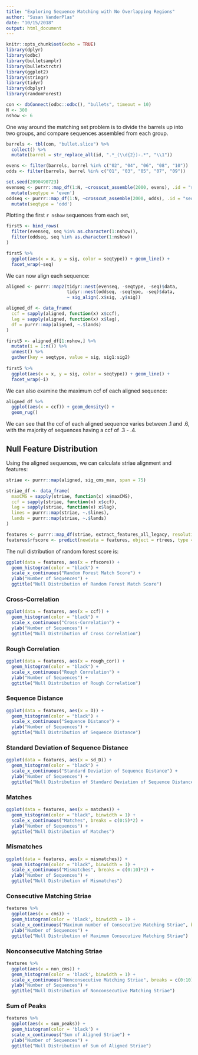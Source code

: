 ```yaml
---
title: "Exploring Sequence Matching with No Overlapping Regions"
author: "Susan VanderPlas"
date: "10/15/2018"
output: html_document
---
```


```r
knitr::opts_chunk$set(echo = TRUE)
library(dplyr)
library(odbc)
library(bulletsamplr)
library(bulletxtrctr)
library(ggplot2)
library(stringr)
library(tidyr)
library(dbplyr)
library(randomForest)
```
```r
con <- dbConnect(odbc::odbc(), "bullets", timeout = 10)
N <- 300
nshow <- 6
```

One way around the matching set problem is to divide the barrels up into two groups, and compare sequences assembled from each group. 

```r
barrels <- tbl(con, "bullet.slice") %>%
  collect() %>%
  mutate(barrel = str_replace_all(id, ".*_(\\d{2})-.*", "\\1"))

evens <- filter(barrels, barrel %in% c("02", "04", "06", "08", "10"))
odds <- filter(barrels, barrel %in% c("01", "03", "05", "07", "09"))

set.seed(2090490723)
evenseq <- purrr::map_df(1:N, ~crosscut_assemble(2000, evens), .id = "seq") %>%
  mutate(seqtype = 'even')
oddseq <- purrr::map_df(1:N, ~crosscut_assemble(2000, odds), .id = "seq") %>%
  mutate(seqtype = 'odd')
```

Plotting the first `r nshow` sequences from each set, 

```r
first5 <- bind_rows(
  filter(evenseq, seq %in% as.character(1:nshow)),
  filter(oddseq, seq %in% as.character(1:nshow))
)

first5 %>%
  ggplot(aes(x = x, y = sig, color = seqtype)) + geom_line() + 
  facet_wrap(~seq)
```

We can now align each sequence:

```r

aligned <- purrr::map2(tidyr::nest(evenseq, -seqtype, -seq)$data,
                       tidyr::nest(oddseq, -seqtype, -seq)$data,
                       ~ sig_align(.x$sig, .y$sig))

aligned_df <- data_frame(
  ccf = sapply(aligned, function(x) x$ccf),
  lag = sapply(aligned, function(x) x$lag),
  df = purrr::map(aligned, ~.$lands)
)

first5 <- aligned_df[1:nshow,] %>%
  mutate(i = 1:n()) %>%
  unnest() %>%
  gather(key = seqtype, value = sig, sig1:sig2)
  
first5 %>%
  ggplot(aes(x = x, y = sig, color = seqtype)) + geom_line() + 
  facet_wrap(~i)
```


We can also examine the maximum ccf of each aligned sequence:
```r
aligned_df %>%
  ggplot(aes(x = ccf)) + geom_density() + 
  geom_rug()
```

We can see that the ccf of each aligned sequence varies between .1 and .6, with the majority of sequences having a ccf of .3 - .4. 

## Null Feature Distribution

Using the aligned sequences, we can calculate striae alignment and features:
```r
striae <- purrr::map(aligned, sig_cms_max, span = 75)

striae_df <- data_frame(
  maxCMS = sapply(striae, function(x) x$maxCMS),
  ccf = sapply(striae, function(x) x$ccf),
  lag = sapply(striae, function(x) x$lag),
  lines = purrr::map(striae, ~.$lines),
  lands = purrr::map(striae, ~.$lands)
)

features <- purrr::map_df(striae, extract_features_all_legacy, resolution = 0.625)
features$rfscore <- predict(newdata = features, object = rtrees, type = 'prob')[,2]
```

The null distribution of random forest score is:
```r
ggplot(data = features, aes(x = rfscore)) + 
  geom_histogram(color = "black") + 
  scale_x_continuous("Random Forest Match Score") + 
  ylab("Number of Sequences") + 
  ggtitle("Null Distribution of Random Forest Match Score")
```

### Cross-Correlation

```r
ggplot(data = features, aes(x = ccf)) + 
  geom_histogram(color = "black") + 
  scale_x_continuous("Cross-Correlation") + 
  ylab("Number of Sequences") + 
  ggtitle("Null Distribution of Cross Correlation")
```
### Rough Correlation

```r
ggplot(data = features, aes(x = rough_cor)) + 
  geom_histogram(color = "black") + 
  scale_x_continuous("Rough Correlation") + 
  ylab("Number of Sequences") + 
  ggtitle("Null Distribution of Rough Correlation")
```
### Sequence Distance

```r
ggplot(data = features, aes(x = D)) + 
  geom_histogram(color = "black") + 
  scale_x_continuous("Sequence Distance") + 
  ylab("Number of Sequences") + 
  ggtitle("Null Distribution of Sequence Distance")
```
### Standard Deviation of Sequence Distance

```r
ggplot(data = features, aes(x = sd_D)) + 
  geom_histogram(color = "black") + 
  scale_x_continuous("Standard Deviation of Sequence Distance") + 
  ylab("Number of Sequences") + 
  ggtitle("Null Distribution of Standard Deviation of Sequence Distance")
```

### Matches
```r
ggplot(data = features, aes(x = matches)) + 
  geom_histogram(color = "black", binwidth = 1) + 
  scale_x_continuous("Matches", breaks = c(0:5)*2) + 
  ylab("Number of Sequences") + 
  ggtitle("Null Distribution of Matches")
```

### Mismatches
```r
ggplot(data = features, aes(x = mismatches)) + 
  geom_histogram(color = "black", binwidth = 1) + 
  scale_x_continuous("Mismatches", breaks = c(0:10)*2) + 
  ylab("Number of Sequences") + 
  ggtitle("Null Distribution of Mismatches")
```

### Consecutive Matching Striae

```r
features %>%
  ggplot(aes(x = cms)) + 
  geom_histogram(color = 'black', binwidth = 1) + 
  scale_x_continuous("Maximum number of Consecutive Matching Striae", breaks = c(0:5) * 2) + 
  ylab("Number of Sequences") + 
  ggtitle("Null Distribution of Maximum Consecutive Matching Striae")
```

### Nonconsecutive Matching Striae


```r
features %>%
  ggplot(aes(x = non_cms)) + 
  geom_histogram(color = 'black', binwidth = 1) + 
  scale_x_continuous("Nonconsecutive Matching Striae", breaks = c(0:10) * 2) + 
  ylab("Number of Sequences") + 
  ggtitle("Null Distribution of Nonconsecutive Matching Striae")
```

### Sum of Peaks


```r
features %>%
  ggplot(aes(x = sum_peaks)) + 
  geom_histogram(color = 'black') + 
  scale_x_continuous("Sum of Aligned Striae") + 
  ylab("Number of Sequences") + 
  ggtitle("Null Distribution of Sum of Aligned Striae")
```

